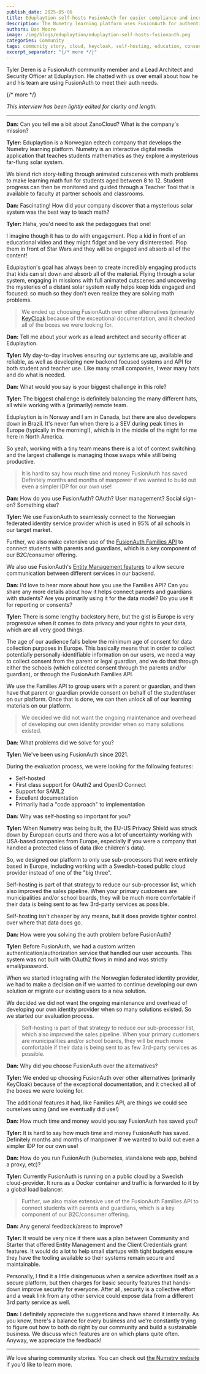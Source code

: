 ```yaml
---
publish_date: 2025-05-06
title: Eduplaytion self-hosts FusionAuth for easier compliance and increased sales
description: The Numetry learning platform uses FusionAuth for authentication and parental consent management.
authors: Dan Moore
image: /img/blogs/eduplaytion/eduplaytion-self-hosts-fusionauth.png
categories: Community
tags: community story, cloud, keycloak, self-hosting, education, consents, families
excerpt_separator: "{/* more */}"
---
```


Tyler Deren is a FusionAuth community member and a Lead Architect and Security Officer at Eduplaytion. He chatted with us over email about how he and his team are using FusionAuth to meet their auth needs. 

{/* more */}

*This interview has been lightly edited for clarity and length.*

-------

**Dan:** Can you tell me a bit about ZanoCloud? What is the company's mission?

**Tyler:** Eduplaytion is a Norwegian edtech company that develops the Numetry learning platform. Numetry is an interactive digital media application that teaches students mathematics as they explore a mysterious far-flung solar system. 

We blend rich story-telling through animated cutscenes with math problems to make learning math fun for students aged between 8 to 12. Student progress can then be monitored and guided through a Teacher Tool that is available to faculty at partner schools and classrooms. 

**Dan:** Fascinating! How did your company discover that a mysterious solar system was the best way to teach math?

**Tyler:**  Haha, you'd need to ask the pedagogues that one!

I imagine though it has to do with engagement. Plop a kid in front of an educational video and they might fidget and be very disinterested. Plop them in front of Star Wars and they will be engaged and absorb all of the content!

Eduplaytion's goal has always been to create incredibly engaging products that kids can sit down and absorb all of the material. Flying through a solar system, engaging in missions with full animated cutscenes and uncovering the mysteries of a distant solar system really helps keep kids engaged and focused: so much so they don't even realize they are solving math problems.

> We ended up choosing FusionAuth over other alternatives (primarily [KeyCloak](/compare/fusionauth-vs-keycloak) because of the exceptional documentation, and it checked all of the boxes we were looking for. 

**Dan:** Tell me about your work as a lead architect and security officer at Eduplaytion.

**Tyler:** My day-to-day involves ensuring our systems are up, available and reliable, as well as developing new backend focused systems and API for both student and teacher use. Like many small companies, I wear many hats and do what is needed.

**Dan:** What would you say is your biggest challenge in this role? 

**Tyler:** The biggest challenge is definitely balancing the many different hats, all while working with a (primarily) remote team.

Eduplaytion is in Norway and I am in Canada, but there are also developers down in Brazil. It's never fun when there is a SEV during peak times in Europe (typically in the morning!), which is in the middle of the night for me here in North America.

So yeah, working with a tiny team means there is a lot of context switching and the largest challenge is managing those swaps while still being productive.

> It is hard to say how much time and money FusionAuth has saved. Definitely months and months of manpower if we wanted to build out even a simpler IDP for our own use!

**Dan:** How do you use FusionAuth? OAuth? User management? Social sign-on? Something else?

**Tyler:** We use FusionAuth to seamlessly connect to the Norwegian federated identity service provider which is used in 95% of all schools in our target market.

Further, we also make extensive use of the [FusionAuth Families API](/docs/apis/families) to connect students with parents and guardians, which is a key component of our B2C/consumer offering.

We also use FusionAuth's [Entity Management features](/docs/get-started/core-concepts/entity-management) to allow secure communication between different services in our backend.

**Dan:** I'd love to hear more about how you use the Families API? Can you share any more details about how it helps connect parents and guardians with students? Are you primarily using it for the data model? Do you use it for reporting or consents?

**Tyler:** There is some lengthy backstory here, but the gist is Europe is very progressive when it comes to data privacy and your rights to your data, which are all very good things.

The age of our audience falls below the minimum age of consent for data collection purposes in Europe. This basically means that in order to collect potentially personally-identifiable information on our users, we need a way to collect consent from the parent or legal guardian, and we do that through either the schools (which collected consent through the parents and/or guardian), or through the FusionAuth Families API.

We use the Families API to group users with a parent or guardian, and then have that parent or guardian provide consent on behalf of the student/user on our platform. Once that is done, we can then unlock all of our learning materials on our platform.

> We decided we did not want the ongoing maintenance and overhead of developing our own identity provider when so many solutions existed.

**Dan:** What problems did we solve for you?

**Tyler:** We've been using FusionAuth since 2021.

During the evaluation process, we were looking for the following features:

* Self-hosted
* First class support for OAuth2 and OpenID Connect
* Support for SAML2
* Excellent documentation
* Primarily had a "code approach" to implementation

**Dan:** Why was self-hosting so important for you?

**Tyler:** When Numetry was being built, the EU-US Privacy Shield was struck down by European courts and there was a lot of uncertainty working with USA-based companies from Europe, especially if you were a company that handled a protected class of data (like children's data).

So, we designed our platform to only use sub-processors that were entirely based in Europe, including working with a Swedish-based public cloud provider instead of one of the "big three".

Self-hosting is part of that strategy to reduce our sub-processor list, which also improved the sales pipeline. When your primary customers are municipalities and/or school boards, they will be much more comfortable if their data is being sent to as few 3rd-party services as possible.

Self-hosting isn't cheaper by any means, but it does provide tighter control over where that data does go.

**Dan:** How were you solving the auth problem before FusionAuth?

**Tyler:** Before FusionAuth, we had a custom written authentication/authorization service that handled our user accounts. This system was not built with OAuth2 flows in mind and was strictly email/password.

When we started integrating with the Norwegian federated identity provider, we had to make a decision on if we wanted to continue developing our own solution or migrate our existing users to a new solution.

We decided we did not want the ongoing maintenance and overhead of developing our own identity provider when so many solutions existed. So we started our evaluation process.

> Self-hosting is part of that strategy to reduce our sub-processor list, which also improved the sales pipeline. When your primary customers are municipalities and/or school boards, they will be much more comfortable if their data is being sent to as few 3rd-party services as possible.

**Dan:** Why did you choose FusionAuth over the alternatives?

**Tyler:** We ended up choosing FusionAuth over other alternatives (primarily KeyCloak) because of the exceptional documentation, and it checked all of the boxes we were looking for.

The additional features it had, like Families API, are things we could see ourselves using (and we eventually did use!)

**Dan:** How much time and money would you say FusionAuth has saved you?

**Tyler:** It is hard to say how much time and money FusionAuth has saved. Definitely months and months of manpower if we wanted to build out even a simpler IDP for our own use!

**Dan:** How do you run FusionAuth (kubernetes, standalone web app, behind a proxy, etc)?

**Tyler:** Currently FusionAuth is running on a public cloud by a Swedish cloud-provider. It runs as a Docker container and traffic is forwarded to it by a global load balancer.

> Further, we also make extensive use of the FusionAuth Families API to connect students with parents and guardians, which is a key component of our B2C/consumer offering.

**Dan:** Any general feedback/areas to improve?

**Tyler:**  It would be very nice if there was a plan between Community and Starter that offered Entity Management and the Client Credentials grant features. It would do a lot to help small startups with tight budgets ensure they have the tooling available so their systems remain secure and maintainable.

Personally, I find it a little disingenuous when a service advertises itself as a secure platform, but then charges for basic security features that hands-down improve security for everyone. After all, security is a collective effort and a weak link from any other service could expose data from a different 3rd party service as well.

**Dan:** I definitely appreciate the suggestions and have shared it internally. As you know, there's a balance for every business and we're constantly trying to figure out how to both do right by our community and build a sustainable business. We discuss which features are on which plans quite often. Anyway, we appreciate the feedback!

-------

We love sharing community stories. You can check out [the Numetry website](https://www.numetrygame.com/) if you'd like to learn more. 
